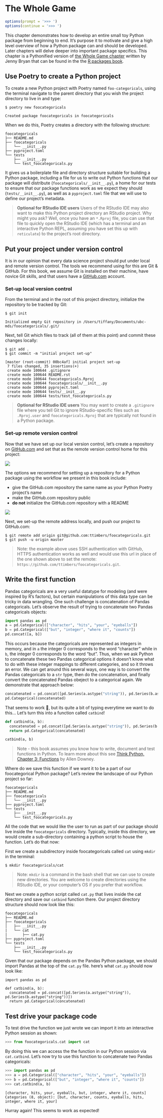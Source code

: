 # The Whole Game {#whole-game}

```r
options(prompt = '>>> ')
options(continue = '>>> ')
```

This chapter demonstrates how to develop an entire small toy Python package from beginning to end. It's purpose it to motivate and give a high level overview of how a Python package can and should be developed. Later chapters will delve deeper into important package specifics. This chapter is a Pythonified version of [the Whole Game chapter](https://r-pkgs.org/whole-game.html) written by Jenny Bryan that can be found in the the [R packages book](https://r-pkgs.org/).

## Use Poetry to create a Python project {#poetry-to-create-project}

To create a new Python project with Poetry named `foo-categoricals`, using the terminal navigate to the parent directory that you wish the project directory to live in and type:

```python
$ poetry new foocategoricals
```

```
Created package foocategoricals in foocategoricals
```

When we do this, Poetry creates a directory with the following structure:

```
foocategoricals
├── README.md
├── foocategoricals
│   └── __init__.py
├── pyproject.toml
└── tests
    ├── __init__.py
    └── test_foocategoricals.py
```

It gives us a boilerplate file and directory structure suitable for building a Python package, including a file for us to write out Python functions that our package will distribute (`foocategoricals/__init__.py`), a home for our tests to ensure that our package functions work as we expect they should (`tests/__init__.py`), as well as a `pyproject.toml` file that we will use to define our project's metadata.

> **Optional for RStudio IDE users**
> Users of the RStudio IDE may also want to make this Python project directory an RStudio project. Why might you ask? Well, once you have an `*.Rproj` file, you can use that file to quickly open the RStudio IDE (which has a terminal and an interactive Python REPL, assuming you have set this up with `reticulate`) to the project's root directory.

## Put your project under version control {#versio-control}

It is in our opinion that every data science project should put under local and remote version control. The tools we recommend using for this are Git & GitHub. For this book, we assume Git is installed on their machine, have novice Git skills, and that users have a [GitHub.com](https://github.com/) account.

### Set-up local version control

From the terminal and in the root of this project directory, initialize the repository to be tracked by Git:

```
$ git init
```

```
Initialized empty Git repository in /Users/tiffany/Documents/ubc-mds/foocategoricals/.git/
```

Next, tell Git which files to track (all of them at this point) and commit these changes locally:

```
$ git add .
$ git commit -m "initial project set-up"
```

```
[master (root-commit) 00bc4af] initial project set-up
 7 files changed, 35 insertions(+)
 create mode 100644 .gitignore
 create mode 100644 README.rst
 create mode 100644 foocategoricals.Rproj
 create mode 100644 foocategoricals/__init__.py
 create mode 100644 pyproject.toml
 create mode 100644 tests/__init__.py
 create mode 100644 tests/test_foocategoricals.py
```

> **Optional for RStudio IDE users**
> You may want to create a `.gitignore` file where you tell Git to ignore RStudio-specific files such as `.Rproj.user` and `foocategoricals.Rproj` that are typically not found in a Python package.


### Set-up remote version control

Now that we have set up our local version control, let's create a repository on [GitHub.com](https://github.com/) and set that as the remote version control home for this project:

<img src="img/set-up-github1.png">

The options we recommend for setting up a repository for a Python package using the workflow we present in this book include: 

- give the GitHub.com repository the same name as your Python Poetry project's name
- make the GitHub.com repository public
- **do not** initialize the GitHub.com repository with a README

<img src="img/set-up-github2.png" >

Next, we set-up the remote address locally, and push our project to GitHub.com:

```
$ git remote add origin git@github.com:ttimbers/foocategoricals.git
$ git push -u origin master
```

> Note: the example above uses SSH authentication with GitHub, HTTPS authentication works as well and would use this url in place of the one shown above to set the remote: `https://github.com/ttimbers/foocategoricals.git`.

## Write the first function {#first-function}

Pandas categoricals are a very useful datatype for modeling (and were inspired by R's factors), but certain manipulations of this data type can be tricky in data wrangling. One such challenge is concatenation of Pandas categoricals. Let's observe the result of trying to concatenate two Pandas categoricals objects:

```python
import pandas as pd
a = pd.Categorical(["character", "hits", "your", "eyeballs"])
b = pd.Categorical(["but", "integer", "where it", "counts"])
pd.concat([a, b])
```

This occurs because the categoricals are represented as integers in memory, and in `a` the integer 0 corresponds to the word "character" while in `b`, the integer 0 corresponds to the word "but". Thus, when we ask Python to concatenate these two Pandas categorical options it doesn't know what to do with these integer mappings to different categories, and so it throws an error. We can get around this several ways, one way is to convert the Pandas categoricals to a `str` type, then do the concatenation, and finally convert the concatenated Pandas obeject to a categorical again. We demonstrate that approach below:

```python
concatenated = pd.concat([pd.Series(a.astype("string")), pd.Series(b.astype("string"))])
pd.Categorical(concatenated)
```

That seems to work 🎉, but its quite a bit of typing everytime we want to do this... Let's turn this into a function called `catbind`!

```python
def catbind(a, b):
  concatenated = pd.concat([pd.Series(a.astype("string")), pd.Series(b.astype("string"))])
  return pd.Categorical(concatenated)

catbind(a, b)
```

> Note - this book assumes you know how to write, document and test functions in Python. To learn more about this see [Think Python, Chapter 3: Functions](http://greenteapress.com/thinkpython/html/thinkpython004.html) by Allen Downey.

Where do we save this function if we want it to be a part of our foocategorical Python package? Let's review the landscape of our Python project so far:

```
foocategoricals
├── README.md
├── foocategoricals
│   └── __init__.py
├── pyproject.toml
└── tests
    ├── __init__.py
    └── test_foocategoricals.py
```

All the code that we would like the user to run as part of our package should live inside the `foocategoricals` directory. Typically, inside this directory, we would create a sub-directory containing a python script to house the function. Let's do that now:

First we create a subdirectory inside foocategoricals called `cat` using `mkdir` in the terminal:

```
$ mkdir foocategoricals/cat
```

> Note: `mkdir` is a command in the bash shell that we can use to create new directories. You are welcome to create directories using the RStudio IDE, or your computer's OS if you prefer that workflow.

Next we create a python script called `cat.py` that lives inside the cat directory and save our `catbind` function there. Our project directory structure should now look like this:

```
foocategoricals
├── README.md
├── foocategoricals
│   ├── __init__.py
|   └── cat
|       ├── cat.py
├── pyproject.toml
└── tests
    ├── __init__.py
    └── test_foocategoricals.py
```

Given that our package depends on the Pandas Python package, we should import Pandas at the top of the `cat.py` file. here's what `cat.py` should now look like:

```
import pandas as pd

def catbind(a, b):
  concatenated = pd.concat([pd.Series(a.astype("string")), pd.Series(b.astype("string"))])
  return pd.Categorical(concatenated)

```

## Test drive your package code

To test drive the function we just wrote we can import it into an interactive Python session as shown:

```python
>>> from foocategoricals.cat import cat
```

By doing this we can access the the function in our Python session via `cat.catbind`. Let's now try to use this function to concatenate two Pandas categoricals:

```python
>>> import pandas as pd
>>> a = pd.Categorical(["character", "hits", "your", "eyeballs"])
>>> b = pd.Categorical(["but", "integer", "where it", "counts"])
>>> cat.catbind(a, b)
```

```
[character, hits, your, eyeballs, but, integer, where it, counts]
Categories (8, object): [but, character, counts, eyeballs, hits, integer, where it, your]
```

Hurray again! This seems to work as expected! 

